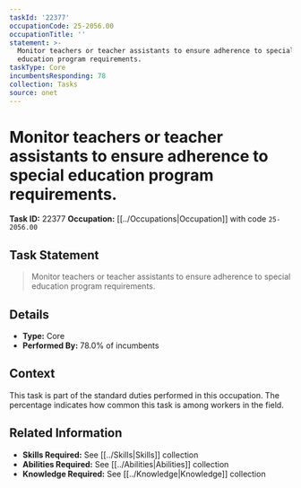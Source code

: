 ```yaml
---
taskId: '22377'
occupationCode: 25-2056.00
occupationTitle: ''
statement: >-
  Monitor teachers or teacher assistants to ensure adherence to special
  education program requirements.
taskType: Core
incumbentsResponding: 78
collection: Tasks
source: onet
---
```

# Monitor teachers or teacher assistants to ensure adherence to special education program requirements.

**Task ID:** 22377
**Occupation:** [[../Occupations|Occupation]] with code `25-2056.00`

## Task Statement

> Monitor teachers or teacher assistants to ensure adherence to special education program requirements.

## Details

- **Type:** Core
- **Performed By:** 78.0% of incumbents

## Context

This task is part of the standard duties performed in this occupation. The percentage indicates how common this task is among workers in the field.

## Related Information

- **Skills Required:** See [[../Skills|Skills]] collection
- **Abilities Required:** See [[../Abilities|Abilities]] collection
- **Knowledge Required:** See [[../Knowledge|Knowledge]] collection
